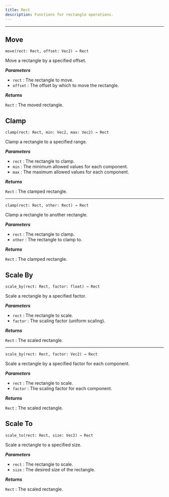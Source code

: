 ```yaml
---
title: Rect
description: Functions for rectangle operations.
---
```


---

## Move
<div className="api-card">

`move(rect: Rect, offset: Vec2) → Rect`

Move a rectangle by a specified offset.

_**Parameters**_

- `rect` : The rectangle to move.
- `offset` : The offset by which to move the rectangle.

_**Returns**_

`Rect` : The moved rectangle.

</div>

## Clamp
<div className="api-card">

`clamp(rect: Rect, min: Vec2, max: Vec2) → Rect`

Clamp a rectangle to a specified range.

_**Parameters**_

- `rect` : The rectangle to clamp.
- `min` : The minimum allowed values for each component.
- `max` : The maximum allowed values for each component.

_**Returns**_

`Rect` : The clamped rectangle.

---

`clamp(rect: Rect, other: Rect) → Rect`

Clamp a rectangle to another rectangle.

_**Parameters**_

- `rect` : The rectangle to clamp.
- `other` : The rectangle to clamp to.

_**Returns**_

`Rect` : The clamped rectangle.

</div>

## Scale By
<div className="api-card">

`scale_by(rect: Rect, factor: float) → Rect`

Scale a rectangle by a specified factor.

_**Parameters**_

- `rect` : The rectangle to scale.
- `factor` : The scaling factor (uniform scaling).

_**Returns**_

`Rect` : The scaled rectangle.

---

`scale_by(rect: Rect, factor: Vec2) → Rect`

Scale a rectangle by a specified factor for each component.

_**Parameters**_

- `rect` : The rectangle to scale.
- `factor` : The scaling factor for each component.

_**Returns**_

`Rect` : The scaled rectangle.

</div>

## Scale To
<div className="api-card">

`scale_to(rect: Rect, size: Vec2) → Rect`

Scale a rectangle to a specified size.

_**Parameters**_

- `rect` : The rectangle to scale.
- `size` : The desired size of the rectangle.

_**Returns**_

`Rect` : The scaled rectangle.

</div>
